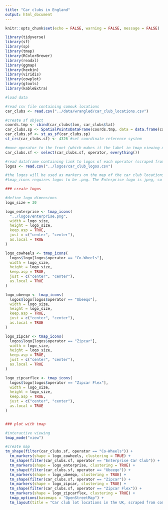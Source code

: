 ```yaml
---
title: "Car clubs in England"
output: html_document
---
```


```r
knitr::opts_chunk$set(echo = FALSE, warning = FALSE, message = FALSE)

library(tidyverse)
library(sf)
library(sp)
library(tmap)
library(RColorBrewer)
library(readxl)
library(ggmap)
library(hexbin)
library(viridis)
library(cowplot)
library(gtools)
library(kableExtra)

#load data

#read csv file containing comouk locations
car_clubs <- read.csv("../data/wrangled/car_club_locations.csv")

#create sf object
coords.tmp <- cbind(car_clubs$lon, car_clubs$lat)
car_clubs.sp <- SpatialPointsDataFrame(coords.tmp, data = data.frame(car_clubs))
car_clubs.sf <- st_as_sf(car_clubs.sp)
st_crs(car_clubs.sf) <- 4326 #set coordinate reference system

#move operator to the front (which makes it the label in tmap viewing mode)
car_clubs.sf <- select(car_clubs.sf, operator, everything())

#read dataframe containing link to logos of each operator (scraped from como website)
logos <- read.csv("../logos/car_club_logos.csv")

#the logos will be used as markers on the map of the car club locations using tmap_icons
#tmap_icons requires logos to be .png. The Enterprise logo is jpeg, so a png version has been saved separately in the logos folder

### create logos

#define logo dimensions
logo_size = 30

logo_enterprise <- tmap_icons(
  "../logos/enterprise.png",
  width = logo_size,
  height = logo_size,
  keep.asp = TRUE,
  just = c("center", "center"),
  as.local = TRUE
) 

logo_cowheels <- tmap_icons(
  logos$logo[logos$operator == "Co-Wheels"],
  width = logo_size,
  height = logo_size,
  keep.asp = TRUE,
  just = c("center", "center"),
  as.local = TRUE
) 

logo_ubeeqo <- tmap_icons(
  logos$logo[logos$operator == "Ubeeqo"],
  width = logo_size,
  height = logo_size,
  keep.asp = TRUE,
  just = c("center", "center"),
  as.local = TRUE
) 

logo_zipcar <- tmap_icons(
  logos$logo[logos$operator == "Zipcar"],
  width = logo_size,
  height = logo_size,
  keep.asp = TRUE,
  just = c("center", "center"),
  as.local = TRUE
) 

logo_zipcarflex <- tmap_icons(
  logos$logo[logos$operator == "Zipcar Flex"],
  width = logo_size,
  height = logo_size,
  keep.asp = TRUE,
  just = c("center", "center"),
  as.local = TRUE
) 



```




```r

### plot with tmap

#interactive viewing
tmap_mode("view")

#create map
tm_shape(filter(car_clubs.sf, operator == "Co-Wheels")) +
  tm_markers(shape = logo_cowheels, clustering = TRUE) +
  tm_shape(filter(car_clubs.sf, operator == "Enterprise Car Club")) +
  tm_markers(shape = logo_enterprise, clustering = TRUE) +
  tm_shape(filter(car_clubs.sf, operator == "Ubeeqo")) +
  tm_markers(shape = logo_ubeeqo, clustering = TRUE) +
  tm_shape(filter(car_clubs.sf, operator == "Zipcar")) +
  tm_markers(shape = logo_zipcar, clustering = TRUE) +
  tm_shape(filter(car_clubs.sf, operator == "Zipcar Flex")) +
  tm_markers(shape = logo_zipcarflex, clustering = TRUE) +
  tmap_options(basemaps = "OpenStreetMap") +
  tm_layout(title = "Car club lot locations in the UK, scraped from como.org.uk")




```


